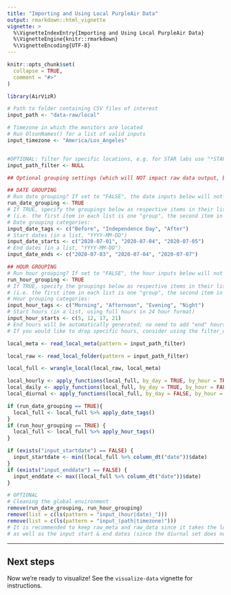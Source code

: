 ```yaml
---
title: "Importing and Using Local PurpleAir Data"
output: rmarkdown::html_vignette
vignette: >
  %\VignetteIndexEntry{Importing and Using Local PurpleAir Data}
  %\VignetteEngine{knitr::rmarkdown}
  %\VignetteEncoding{UTF-8}
---
```


```r
knitr::opts_chunk$set(
  collapse = TRUE,
  comment = "#>"
)
```

```r
library(AirVizR)
```

```r
# Path to folder containing CSV files of interest
input_path <- "data-raw/local"

# Timezone in which the monitors are located
# Run OlsonNames() for a list of valid inputs
input_timezone <- "America/Los_Angeles"


#OPTIONAL: filter for specific locations, e.g. for STAR labs use "*STAR*" exactly. Use NULL otherwise
input_path_filter <- NULL
```

```r
## Optional grouping settings (which will NOT impact raw data output, but can be useful when graphing!)

## DATE GROUPING
# Run date grouping? If set to "FALSE", the date inputs below will not matter (but will still appear in the environment)
run_date_grouping <- TRUE
# If TRUE, specify the groupings below as respective items in their lists. Dates that are not included in these ranges will be dropped.
# (i.e. the first item in each list is one "group", the second item in each list is another "group", etc.)
# Date grouping categories:
input_date_tags <- c("Before", "Independence Day", "After")
# Start dates (in a list, "YYYY-MM-DD")
input_date_starts <- c("2020-07-01", "2020-07-04", "2020-07-05")
# End dates (in a list, "YYYY-MM-DD")
input_date_ends <- c("2020-07-03", "2020-07-04", "2020-07-07")

## HOUR GROUPING
# Run hour grouping? If set to "FALSE", the hour inputs below will not matter (but will still appear in the environment)
run_hour_grouping <- TRUE
# If TRUE, specify the groupings below as respective items in their lists
# (i.e. the first item in each list is one "group", the second item in each list is another "group", etc.)
# Hour grouping categories:
input_hour_tags <- c("Morning", "Afternoon", "Evening", "Night")
# Start hours (in a list, using full hours in 24 hour format)
input_hour_starts <- c(5, 12, 17, 21)
# End hours will be automatically generated; no need to add "end" hours. This also means that no hours will be dropped.
# If you would like to drop specific hours, consider using the filter_df() function
```

```r
local_meta <- read_local_meta(pattern = input_path_filter)

local_raw <- read_local_folder(pattern = input_path_filter)
```


```r
local_full <- wrangle_local(local_raw, local_meta)

local_hourly <- apply_functions(local_full, by_day = TRUE, by_hour = TRUE)
local_daily <- apply_functions(local_full, by_day = TRUE, by_hour = FALSE)
local_diurnal <- apply_functions(local_full, by_day = FALSE, by_hour = TRUE)

if (run_date_grouping == TRUE){
  local_full <- local_full %>% apply_date_tags()
}
if (run_hour_grouping == TRUE) {
  local_full <- local_full %>% apply_hour_tags()
}
```

```r
if (exists("input_startdate") == FALSE) {
  input_startdate <- min((local_full %>% column_dt("date"))$date)
}
if (exists("input_enddate") == FALSE) {
  input_enddate <- max((local_full %>% column_dt("date"))$date)
}
```

```r
# OPTIONAL
# Cleaning the global environment
remove(run_date_grouping, run_hour_grouping)
remove(list = c(ls(pattern = "input_(hour|date)_")))
remove(list = c(ls(pattern = "input_(path|timezone)")))
# It is recommended to keep raw_meta and raw_data since it takes the longest to load,
# as well as the input start & end dates (since the diurnal set does not contain date information)
```

---

## Next steps

Now we're ready to visualize! See the `visualize-data` vignette for instructions.
